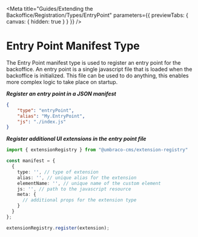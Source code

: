 
<Meta
	title="Guides/Extending the Backoffice/Registration/Types/EntryPoint"
	parameters={{ previewTabs: { canvas: { hidden: true } } }}
/>

# Entry Point Manifest Type

The Entry Point manifest type is used to register an entry point for the backoffice. An entry point is a single javascript file that is loaded when the backoffice is initialized. This file can be used to do anything, this enables more complex logic to take place on startup.

**_Register an entry point in a JSON manifest_**

```json
{
	"type": "entryPoint",
	"alias": "My.EntryPoint",
	"js": "./index.js"
}
```

**_Register additional UI extensions in the entry point file_**

```ts
import { extensionRegistry } from "@umbraco-cms/extension-registry"

const manifest = {
  {
    type: '', // type of extension
    alias: '', // unique alias for the extension
    elementName: '', // unique name of the custom element
    js: '', // path to the javascript resource
    meta: {
      // additional props for the extension type
    }
  }
};

extensionRegistry.register(extension);
```
